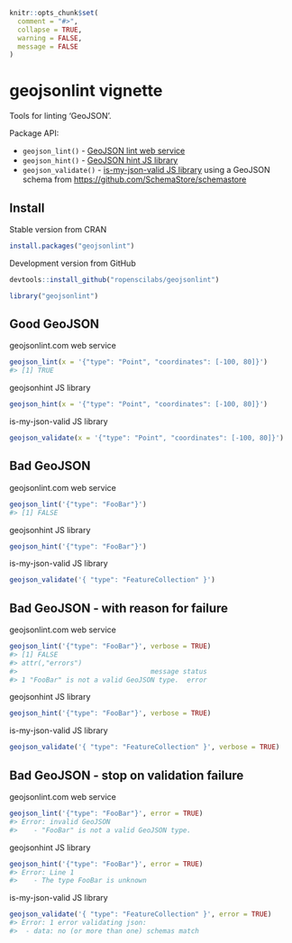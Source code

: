 <!--
%\VignetteEngine{knitr::knitr}
%\VignetteIndexEntry{geojsonlint vignette}
%\VignetteEncoding{UTF-8}
-->

```r
knitr::opts_chunk$set(
  comment = "#>",
  collapse = TRUE,
  warning = FALSE, 
  message = FALSE
)
```

geojsonlint vignette
====================

Tools for linting 'GeoJSON'.

Package API:

* `geojson_lint()` - [GeoJSON lint web service](http://geojsonlint.com/)
* `geojson_hint()` - [GeoJSON hint JS library](https://www.npmjs.com/package/geojsonhint)
* `geojson_validate()` - [is-my-json-valid JS library](https://www.npmjs.com/package/is-my-json-valid) using a GeoJSON
schema from [https://github.com/SchemaStore/schemastore](https://github.com/SchemaStore/schemastore)

## Install

Stable version from CRAN

```r
install.packages("geojsonlint")
```

Development version from GitHub

```r
devtools::install_github("ropenscilabs/geojsonlint")
```

```r
library("geojsonlint")
```

## Good GeoJSON

geojsonlint.com web service

```r
geojson_lint(x = '{"type": "Point", "coordinates": [-100, 80]}')
#> [1] TRUE
```

geojsonhint JS library

```r
geojson_hint(x = '{"type": "Point", "coordinates": [-100, 80]}')
```

is-my-json-valid JS library

```r
geojson_validate(x = '{"type": "Point", "coordinates": [-100, 80]}')
```

## Bad GeoJSON

geojsonlint.com web service

```r
geojson_lint('{"type": "FooBar"}')
#> [1] FALSE
```

geojsonhint JS library

```r
geojson_hint('{"type": "FooBar"}')
```

is-my-json-valid JS library

```r
geojson_validate('{ "type": "FeatureCollection" }')
```

## Bad GeoJSON - with reason for failure

geojsonlint.com web service

```r
geojson_lint('{"type": "FooBar"}', verbose = TRUE)
#> [1] FALSE
#> attr(,"errors")
#>                                 message status
#> 1 "FooBar" is not a valid GeoJSON type.  error
```

geojsonhint JS library

```r
geojson_hint('{"type": "FooBar"}', verbose = TRUE)
```

is-my-json-valid JS library

```r
geojson_validate('{ "type": "FeatureCollection" }', verbose = TRUE)
```

## Bad GeoJSON - stop on validation failure

geojsonlint.com web service

```r
geojson_lint('{"type": "FooBar"}', error = TRUE)
#> Error: invalid GeoJSON 
#>    - "FooBar" is not a valid GeoJSON type.
```

geojsonhint JS library

```r
geojson_hint('{"type": "FooBar"}', error = TRUE)
#> Error: Line 1
#>    - The type FooBar is unknown
```

is-my-json-valid JS library

```r
geojson_validate('{ "type": "FeatureCollection" }', error = TRUE)
#> Error: 1 error validating json:
#> 	- data: no (or more than one) schemas match
```
